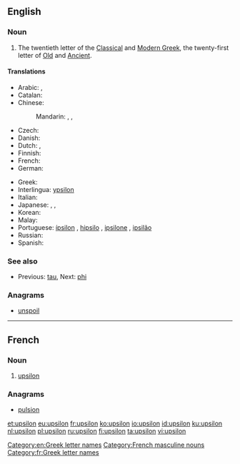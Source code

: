 ==English==
{{letter disp2| tau | [[image:Greek_uc_upsilon.png|36px]] [[image:Greek_lc_upsilon.png|27px]] | phi | ὖ ψιλόν | Υ | υ }}

===Noun===
{{en-noun|s|upsila}}

# The twentieth letter of the [[Classical Greek|Classical]] and [[Modern Greek]], the twenty-first letter of [[Old Greek|Old]] and [[Ancient Greek|Ancient]].

====Translations====
{{trans-top|letter of the Greek alphabet}}
* Arabic: {{t-|ar|أبسلون|m|tr='ubsiluun|sc=Arab}}, {{t-|ar|أبسيلون|m|tr='ubsiluun|sc=Arab}}
* Catalan: {{t-|ca|ípsilon|f}}
* Chinese:
*: Mandarin: {{t|cmn|宇普西龍|sc=Hani}}, {{t|cmn|宇普西龙|tr=yǔpǔxīlóng|sc=Hani}}, {{t|cmn|埃普西隆|tr=āipǔxīlóng|sc=Hani}}
* Czech: {{t+|cs|ypsilon|n}}
* Danish: {{t-|da|ypsilon|n}}
* Dutch: {{t+|nl|upsilon|m|f}},  {{t+|nl|ypsilon|m|f}}
* Finnish: {{t+|fi|ypsilon}}
* French: {{t+|fr|upsilon|m}}
* German: {{t+|de|Ypsilon|n}}
{{trans-mid}}
* Greek: {{t+|el|ύψιλον|n|tr=ýpsilon}}
* Interlingua: [[ypsilon]]
* Italian: {{t-|it|ipsilon}}
* Japanese: {{t-|ja|ユプシロン|tr=yupushiron|sc=Jpan}}, {{t-|ja|イプシロン|tr=ipushiron|sc=Jpan}}, {{t-|ja|ウプシロン|tr=upushiron|sc=Jpan}}
* Korean: {{t+|ko|입실론|tr=ipsillon|sc=Kore}}
* Malay: {{t-|ms|upsilon}}
* Portuguese: [[ípsilon]] {{g|m}}, [[hipsilo]] {{g|m}}, [[ipsilone]] {{g|m}}, [[ipsilão]] {{g|m}}
* Russian: {{t+|ru|ипсилон|m|tr=ípsilon}}
* Spanish: {{t-|es|ípsilon}}
{{trans-bottom}}

===See also===
* {{sense|Greek letter}}  Previous: [[tau]], Next: [[phi]]

===Anagrams===
* [[unspoil#English|unspoil]]

[[Category:en:Greek letter names]]

----

==French==

===Noun===
{{fr-noun|m|inv}}

# [[#English|upsilon]] {{gloss|Greek letter}}

===Anagrams===
* [[pulsion#French|pulsion]]

[[Category:French masculine nouns]]
[[Category:fr:Greek letter names]]

[[et:upsilon]]
[[eu:upsilon]]
[[fr:upsilon]]
[[ko:upsilon]]
[[io:upsilon]]
[[id:upsilon]]
[[ku:upsilon]]
[[nl:upsilon]]
[[pl:upsilon]]
[[ru:upsilon]]
[[fi:upsilon]]
[[ta:upsilon]]
[[vi:upsilon]]